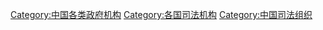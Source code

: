[[Category:中国各类政府机构|Category:中国各类政府机构]]
[[Category:各国司法机构|Category:各国司法机构]]
[[Category:中国司法组织|Category:中国司法组织]]